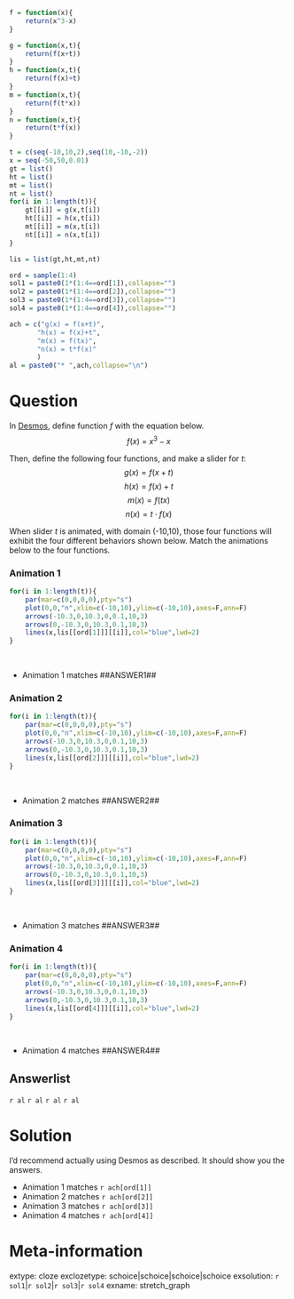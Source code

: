 ```r

f = function(x){
    return(x^3-x)
}

g = function(x,t){
    return(f(x+t))
}
h = function(x,t){
    return(f(x)+t)
}
m = function(x,t){
    return(f(t*x))
}
n = function(x,t){
    return(t*f(x))
}

t = c(seq(-10,10,2),seq(10,-10,-2))
x = seq(-50,50,0.01)
gt = list()
ht = list()
mt = list()
nt = list()
for(i in 1:length(t)){
    gt[[i]] = g(x,t[i])
    ht[[i]] = h(x,t[i])
    mt[[i]] = m(x,t[i])
    nt[[i]] = n(x,t[i])
}

lis = list(gt,ht,mt,nt)

ord = sample(1:4)
sol1 = paste0(1*(1:4==ord[1]),collapse="")
sol2 = paste0(1*(1:4==ord[2]),collapse="")
sol3 = paste0(1*(1:4==ord[3]),collapse="")
sol4 = paste0(1*(1:4==ord[4]),collapse="")

ach = c("g(x) = f(x+t)",
       "h(x) = f(x)+t",
       "m(x) = f(tx)",
       "n(x) = t*f(x)"
       )
al = paste0("* ",ach,collapse="\n")

```

Question
========

In [Desmos](https://www.desmos.com/calculator), define function $f$ with the equation below.
$$f(x)~=~x^3-x$$

Then, define the following four functions, and make a slider for $t$:
$$g(x)=f(x+t)$$
$$h(x)=f(x)+t$$
$$m(x)=f(tx)$$
$$n(x)=t\cdot f(x)$$

When slider $t$ is animated, with domain (-10,10), those four functions will exhibit the four different behaviors shown below. Match the animations below to the four functions.

### Animation 1

```r
for(i in 1:length(t)){
    par(mar=c(0,0,0,0),pty="s")
    plot(0,0,"n",xlim=c(-10,10),ylim=c(-10,10),axes=F,ann=F)
    arrows(-10.3,0,10.3,0,0.1,10,3)
    arrows(0,-10.3,0,10.3,0.1,10,3)
    lines(x,lis[[ord[1]]][[i]],col="blue",lwd=2)
}
```
\

* Animation 1 matches ##ANSWER1##

### Animation 2

```r
for(i in 1:length(t)){
    par(mar=c(0,0,0,0),pty="s")
    plot(0,0,"n",xlim=c(-10,10),ylim=c(-10,10),axes=F,ann=F)
    arrows(-10.3,0,10.3,0,0.1,10,3)
    arrows(0,-10.3,0,10.3,0.1,10,3)
    lines(x,lis[[ord[2]]][[i]],col="blue",lwd=2)
}
```
\

* Animation 2 matches ##ANSWER2##

### Animation 3

```r
for(i in 1:length(t)){
    par(mar=c(0,0,0,0),pty="s")
    plot(0,0,"n",xlim=c(-10,10),ylim=c(-10,10),axes=F,ann=F)
    arrows(-10.3,0,10.3,0,0.1,10,3)
    arrows(0,-10.3,0,10.3,0.1,10,3)
    lines(x,lis[[ord[3]]][[i]],col="blue",lwd=2)
}
```
\

* Animation 3 matches ##ANSWER3##


### Animation 4

```r
for(i in 1:length(t)){
    par(mar=c(0,0,0,0),pty="s")
    plot(0,0,"n",xlim=c(-10,10),ylim=c(-10,10),axes=F,ann=F)
    arrows(-10.3,0,10.3,0,0.1,10,3)
    arrows(0,-10.3,0,10.3,0.1,10,3)
    lines(x,lis[[ord[4]]][[i]],col="blue",lwd=2)
}
```
\

* Animation 4 matches ##ANSWER4##



Answerlist
--------

`r al`
`r al`
`r al`
`r al`


Solution
========

I'd recommend actually using Desmos as described. It should show you the answers.

* Animation 1 matches `r ach[ord[1]]`
* Animation 2 matches `r ach[ord[2]]`
* Animation 3 matches `r ach[ord[3]]`
* Animation 4 matches `r ach[ord[4]]`


Meta-information
============
extype: cloze
exclozetype: schoice|schoice|schoice|schoice
exsolution: `r sol1`|`r sol2`|`r sol3`|`r sol4`
exname: stretch_graph